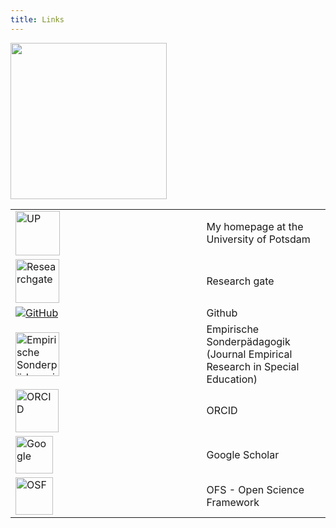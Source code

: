 ```yaml
---
title: Links
---
```


![](images/links.webp){fig-align="center" width="250"}

+-------------------------------------------------------------------------------------------------------------------------+------------------------------------------------------------------------------+
| [![UP](images/up.png){width="71"}](https://www.uni-potsdam.de/en/inklusion/researchmethodsanddiagnostics/wilbert.html)\ | My homepage at the University of Potsdam                                     |
+-------------------------------------------------------------------------------------------------------------------------+------------------------------------------------------------------------------+
| [![Researchgate](images/researchgate_icon.png){width="70"}](https://www.researchgate.net/profile/Juergen_Wilbert2)      | Research gate                                                                |
+-------------------------------------------------------------------------------------------------------------------------+------------------------------------------------------------------------------+
| [![GitHub](images/github.png)](https://github.com/jazznbass)                                                            | Github                                                                       |
+-------------------------------------------------------------------------------------------------------------------------+------------------------------------------------------------------------------+
| [![Empirische Sonderpädagogik](images/esp_icon.png){width="70"}](http://www.psychologie-aktuell.com/index.php?id=255)   | Empirische Sonderpädagogik (Journal Empirical Research in Special Education) |
+-------------------------------------------------------------------------------------------------------------------------+------------------------------------------------------------------------------+
| [![ORCID](images/ORCID_iD.svg.png){width="69"}](https://orcid.org/0000-0002-8392-2873)                                  | ORCID                                                                        |
+-------------------------------------------------------------------------------------------------------------------------+------------------------------------------------------------------------------+
| [![Google](images/google_scholar.png){width="60"}](https://scholar.google.de/citations?user=RF7Siq4AAAAJ&hl=en)         | Google Scholar                                                               |
+-------------------------------------------------------------------------------------------------------------------------+------------------------------------------------------------------------------+
| [![OSF](images/osf.png){width="60"}](https://osf.io/q7gme/)                                                             | OFS - Open Science Framework                                                 |
+-------------------------------------------------------------------------------------------------------------------------+------------------------------------------------------------------------------+
